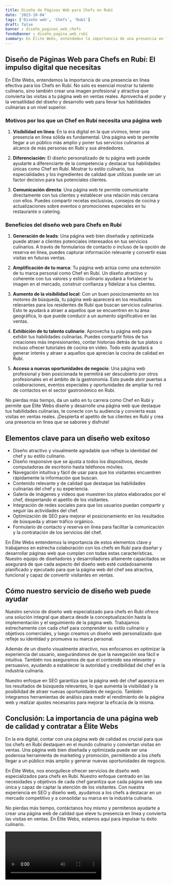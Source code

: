 ```yaml
---
title: Diseño de Páginas Web para Chefs en Rubí
date: '2023-10-04'
tags: ['Diseño web', 'Chefs', 'Rubí']
draft: false
banner : diseño_paginas_web_chefs
fondoBanner : diseño_pagina_web_rubí
summary: En Élite Webs, entendemos la importancia de una presencia en línea efectiva para los Chefs en Rubí. No solo es esencial mostrar tu talento culinario, sino también crear una imagen profesional y atractiva que convierta las visitas a tu página web en ventas reales. Aprovecha el poder y la versatilidad del diseño y desarrollo web para llevar tus habilidades culinarias a un nivel superior.
---
```


## Diseño de Páginas Web para Chefs en Rubí: El impulso digital que necesitas

En Élite Webs, entendemos la importancia de una presencia en línea efectiva para los Chefs en Rubí. No solo es esencial mostrar tu talento culinario, sino también crear una imagen profesional y atractiva que convierta las visitas a tu página web en ventas reales. Aprovecha el poder y la versatilidad del diseño y desarrollo web para llevar tus habilidades culinarias a un nivel superior.

### Motivos por los que un Chef en Rubí necesita una página web

1. **Visibilidad en línea**: En la era digital en la que vivimos, tener una presencia en línea sólida es fundamental. Una página web te permite llegar a un público más amplio y poner tus servicios culinarios al alcance de más personas en Rubí y sus alrededores.

2. **Diferenciación**: El diseño personalizado de tu página web puede ayudarte a diferenciarte de la competencia y destacar tus habilidades únicas como Chef en Rubí. Mostrar tu estilo culinario, tus especialidades y los ingredientes de calidad que utilizas puede ser un factor decisivo para tus potenciales clientes.

3. **Comunicación directa**: Una página web te permite comunicarte directamente con tus clientes y establecer una relación más cercana con ellos. Puedes compartir recetas exclusivas, consejos de cocina y actualizaciones sobre eventos o promociones especiales en tu restaurante o catering.

### Beneficios del diseño web para Chefs en Rubí

1. **Generación de leads**: Una página web bien diseñada y optimizada puede atraer a clientes potenciales interesados en tus servicios culinarios. A través de formularios de contacto o incluso de la opción de reserva en línea, puedes capturar información relevante y convertir esas visitas en futuras ventas.

2. **Amplificación de tu marca**: Tu página web actúa como una extensión de tu marca personal como Chef en Rubí. Un diseño atractivo y coherente con tus valores y estilo culinario ayudará a fortalecer tu imagen en el mercado, construir confianza y fidelizar a tus clientes.

3. **Aumento de la visibilidad local**: Con un buen posicionamiento en los motores de búsqueda, tu página web aparecerá en los resultados relevantes para los residentes de Rubí que buscan servicios culinarios. Esto te ayudará a atraer a aquellos que se encuentren en tu área geográfica, lo que puede conducir a un aumento significativo en las ventas.

4. **Exhibición de tu talento culinario**: Aprovecha tu página web para exhibir tus habilidades culinarias. Puedes compartir fotos de tus creaciones más impresionantes, contar historias detrás de tus platos o incluso ofrecer tutoriales de cocina en vídeo. Todo esto ayudará a generar interés y atraer a aquellos que aprecian la cocina de calidad en Rubí.

5. **Acceso a nuevas oportunidades de negocio**: Una página web profesional y bien posicionada te permitirá ser descubierto por otros profesionales en el ámbito de la gastronomía. Esto puede abrir puertas a colaboraciones, eventos especiales y oportunidades de ampliar tu red de contactos en el sector gastronómico en Rubí.

No pierdas más tiempo, da un salto en tu carrera como Chef en Rubí y permite que Élite Webs diseñe y desarrolle una página web que destaque tus habilidades culinarias, te conecte con tu audiencia y convierta esas visitas en ventas reales. ¡Despierta el apetito de tus clientes en Rubí y crea una presencia en línea que se saboree y disfrute!

<GifSeo />

<Cta />

## Elementos clave para un diseño web exitoso

- Diseño atractivo y visualmente agradable que refleje la identidad del chef y su estilo culinario.
- Diseño responsive que se ajusta a todos los dispositivos, desde computadoras de escritorio hasta teléfonos móviles.
- Navegación intuitiva y fácil de usar para que los visitantes encuentren rápidamente la información que buscan.
- Contenido relevante y de calidad que destaque las habilidades culinarias del chef y su experiencia.
- Galería de imágenes y videos que muestren los platos elaborados por el chef, despertando el apetito de los visitantes.
- Integración de redes sociales para que los usuarios puedan compartir y seguir las actividades del chef.
- Optimización de SEO para mejorar el posicionamiento en los resultados de búsqueda y atraer tráfico orgánico.
- Formulario de contacto y reserva en línea para facilitar la comunicación y la contratación de los servicios del chef.

En Élite Webs entendemos la importancia de estos elementos clave y trabajamos en estrecha colaboración con los chefs en Rubí para diseñar y desarrollar páginas web que cumplan con todas estas características. Nuestro equipo de diseñadores y desarrolladores altamente capacitados se asegurará de que cada aspecto del diseño web esté cuidadosamente planificado y ejecutado para que la página web del chef sea atractiva, funcional y capaz de convertir visitantes en ventas.

## Cómo nuestro servicio de diseño web puede ayudar

Nuestro servicio de diseño web especializado para chefs en Rubí ofrece una solución integral que abarca desde la conceptualización hasta la implementación y el seguimiento de la página web. Trabajamos estrechamente con cada chef para comprender su estilo culinario y objetivos comerciales, y luego creamos un diseño web personalizado que refleje su identidad y promueva su marca personal.

Además de un diseño visualmente atractivo, nos enfocamos en optimizar la experiencia del usuario, asegurándonos de que la navegación sea fácil e intuitiva. También nos aseguramos de que el contenido sea relevante y persuasivo, ayudando a establecer la autoridad y credibilidad del chef en la industria culinaria.

Nuestro enfoque en SEO garantiza que la página web del chef aparezca en los resultados de búsqueda relevantes, lo que aumenta la visibilidad y la posibilidad de atraer nuevas oportunidades de negocio. También integramos herramientas de análisis para medir el rendimiento de la página web y realizar ajustes necesarios para mejorar la eficacia de la misma.

## Conclusión: La importancia de una página web de calidad y contratar a Élite Webs

En la era digital, contar con una página web de calidad es crucial para que los chefs en Rubí destaquen en el mundo culinario y conviertan visitas en ventas. Una página web bien diseñada y optimizada puede ser una poderosa herramienta de marketing y promoción, permitiendo a los chefs llegar a un público más amplio y generar nuevas oportunidades de negocio.

En Élite Webs, nos enorgullece ofrecer servicios de diseño web especializados para chefs en Rubí. Nuestro enfoque centrado en las necesidades y objetivos de cada chef garantiza que cada página web sea única y capaz de captar la atención de los visitantes. Con nuestra experiencia en SEO y diseño web, ayudamos a los chefs a destacar en un mercado competitivo y a consolidar su marca en la industria culinaria.

No pierdas más tiempo, contáctanos hoy mismo y permítenos ayudarte a crear una página web de calidad que eleve tu presencia en línea y convierta las visitas en ventas. En Élite Webs, estamos aquí para impulsar tu éxito culinario.

<Video />

<CtaBot job='Chefs' city='Rubí'/>

<Gmaps query='Rubí+españa+maps' />
